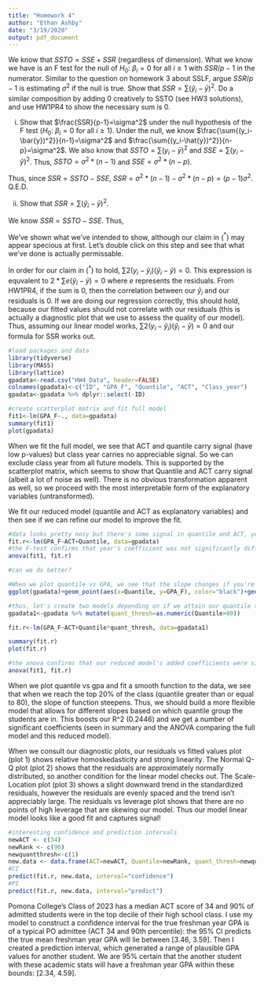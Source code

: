```yaml
---
title: "Homework 4"
author: "Ethan Ashby"
date: "3/19/2020"
output: pdf_document
---
```


\textbf{Question 1:}
We know that $SSTO=SSE+SSR$ (regardless of dimension). What we know we have is an F test for the null of $H_0$: $\beta_i=0$ for all $i \geq 1$ with $SSR/p-1$ in the numerator. Similar to the question on homework 3 about SSLF, argue $SSR/p-1$ is estimating $\sigma^2$ if the null is true. Show that $SSR=\sum{(\hat{y}_i-\bar{y})^2}$. Do a similar composition by adding 0 creatively to SSTO (see HW3 solutions), and use HW1PR4 to show the necessary sum is 0.

(i) Show that $\frac{SSR}{p-1}=\sigma^2$ under the null hypothesis of the F test ($H_0$: $\beta_i=0$ for all $i \geq 1$).
Under the null, we know $\frac{\sum{(y_i-\bar{y})^2}}{n-1}=\sigma^2$ and $\frac{\sum{(y_i-\hat{y})^2}}{n-p}=\sigma^2$.
We also know that $SSTO=\sum{(y_i-\bar{y})^2}$ and $SSE=\sum{(y_i-\hat{y})^2}$.
Thus, $SSTO=\sigma^2*(n-1)$ and $SSE=\sigma^2*(n-p)$.

Thus, since $SSR=SSTO-SSE$, $SSR=\sigma^2*(n-1)-\sigma^2*(n-p)=(p-1)\sigma^2$. Q.E.D.

(ii) Show that $SSR=\sum{(\hat{y}_i-\bar{y})^2}$.

We know $SSR=SSTO-SSE$.
Thus, 
\begin{center}
$SSR=\sum{(y_i-\bar{y})^2-(y_i-\hat{y}_i)^2}$ \newline
=$\sum{(y_i-\hat{y}_i+\hat{y}_i-\bar{y})^2-(y_i-\hat{y})^2}$ \newline
=$\sum{(y_i-\hat{y}_i)^2+(\hat{y}_i-\bar{y})^2-(y_i-\hat{y})^2}$  $^*$ \newline
=$\sum{(\hat{y}_i-\bar{y})^2}$
\end{center}

We've shown what we've intended to show, although our claim in ($^*$) may appear specious at first. Let's double click on this step and see that what we've done is actually permissable.

In order for our claim in ($^*$) to hold, $\sum{2(y_i-\hat{y}_i)(\hat{y}_i-\bar{y})}=0$. This expression is equvalent to $2*\sum{e(\hat{y}_i-\bar{y})}=0$ where $e$ represents the residuals. From HW1PR4, if the sum is 0, then the correlation between our $\hat{y}_i$ and our residuals is 0. If we are doing our regression correctly, this should hold, because our fitted values should not correlate with our residuals (this is actually a diagnostic plot that we use to assess the quality of our model). Thus, assuming our linear model works, $\sum{2(y_i-\hat{y}_i)(\hat{y}_i-\bar{y})}=0$ and our formula for SSR works out.

\textbf{Question 2:}
```r
#load packages and data
library(tidyverse)
library(MASS)
library(lattice)
gpadata<-read.csv("HW4_Data", header=FALSE)
colnames(gpadata)<-c("ID", "GPA_F", "Quantile", "ACT", "Class_year")
gpadata<-gpadata %>% dplyr::select(-ID)

#create scatterplot matrix and fit full model
fit1<-lm(GPA_F~., data=gpadata)
summary(fit1)
plot(gpadata)
```

When we fit the full model, we see that ACT and quantile carry signal (have low p-values) but class year carries no appreciable signal. So we can exclude class year from all future models. This is supported by the scatterplot matrix, which seems to show that Quantile and ACT carry signal (albeit a lot of noise as well). There is no obvious transformation apparent as well, so we proceed with the most interpretable form of the explanatory variables (untransformed).

We fit our reduced model (quantile and ACT as explanatory variables) and then see if we can refine our model to improve the fit.

```r
#data looks pretty nosy but there's some signal in quantile and ACT, year carries no info. Fit this reduced model.
fit.r<-lm(GPA_F~ACT+Quantile, data=gpadata)
#the F-test confirms that year's coefficient was not significantly different from 0
anova(fit1, fit.r)

#can we do better?

#When we plot quantile vs GPA, we see that the slope changes if you're in the >80 quantile
ggplot(gpadata)+geom_point(aes(x=Quantile, y=GPA_F), color="black")+geom_smooth(method="lm", aes(x=Quantile, y=GPA_F), color="red")+geom_smooth(aes(x=Quantile, y=GPA_F), color="blue")

#thus, let's create two models depending on if we attain our quantile threshold
gpadata1<-gpadata %>% mutate(quant_thresh=as.numeric(Quantile>80))

fit.r<-lm(GPA_F~ACT+Quantile*quant_thresh, data=gpadata1)

summary(fit.r)
plot(fit.r)

#the anova confirms that our reduced model's added coefficients were significantly different from 0
anova(fit1, fit.r)
```

When we plot quantile vs gpa and fit a smooth function to the data, we see that when we reach the top 20% of the class (quantile greater than or equal to 80), the slope of function steepens. Thus, we should build a more flexible model that allows for different slopes based on which quantile group the students are in. This boosts our R^2 (0.2446) and we get a number of significant coefficients (seen in summary and the ANOVA comparing the full model and this reduced model).

When we consult our diagnostic plots, our residuals vs fitted values plot (plot 1) shows relative homoskedasticity and strong linearity. The Normal Q-Q plot (plot 2) shows that the residuals are approximately normally distributed, so another condition for the linear model checks out. The Scale-Location plot (plot 3) shows a slight downward trend in the standardized residuals, however the residuals are evenly spaced and the trend isn't appreciably large. The residuals vs leverage plot shows that there are no points of high leverage that are skewing our model. Thus our model linear model looks like a good fit and captures signal!

```r
#interesting confidence and prediction intervals
newACT <- c(34)
newRank <- c(90)
newquantthresh<-c(1)
new.data <- data.frame(ACT=newACT, Quantile=newRank, quant_thresh=newquantthresh)
#CI
predict(fit.r, new.data, interval="confidence")
#PI
predict(fit.r, new.data, interval="predict")
```

Pomona College's Class of 2023 has a median ACT score of 34 and 90% of admitted students were in the top decile of their high school class. I use my model to construct a confidence interval for the true freshman year GPA is of a typical PO admittee (ACT 34 and 90th percentile): the 95% CI predicts the true mean freshman year GPA will lie between [3.46, 3.59]. Then I created a prediction interval, which generated a range of plausible GPA values for another student. We are 95% certain that the another student with these academic stats will have a freshman year GPA within these bounds: [2.34, 4.59].

